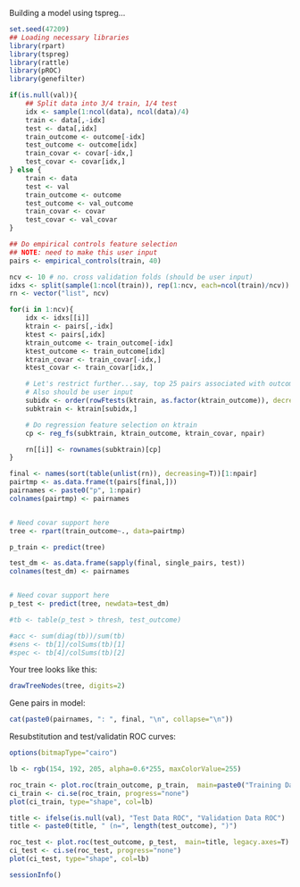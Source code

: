 Building a model using tspreg...

```r
set.seed(47209)
## Loading necessary libraries
library(rpart)
library(tspreg)
library(rattle)
library(pROC)
library(genefilter)
```

```r
if(is.null(val)){
	## Split data into 3/4 train, 1/4 test
	idx <- sample(1:ncol(data), ncol(data)/4)
	train <- data[,-idx]
	test <- data[,idx]
	train_outcome <- outcome[-idx]
	test_outcome <- outcome[idx]
	train_covar <- covar[-idx,]
	test_covar <- covar[idx,]
} else {
	train <- data
	test <- val
	train_outcome <- outcome
	test_outcome <- val_outcome
	train_covar <- covar
	test_covar <- val_covar
}

## Do empirical controls feature selection
## NOTE: need to make this user input
pairs <- empirical_controls(train, 40)

ncv <- 10 # no. cross validation folds (should be user input)
idxs <- split(sample(1:ncol(train)), rep(1:ncv, each=ncol(train)/ncv))
rn <- vector("list", ncv)

for(i in 1:ncv){	
	idx <- idxs[[i]]
	ktrain <- pairs[,-idx]
	ktest <- pairs[,idx]
	ktrain_outcome <- train_outcome[-idx]
	ktest_outcome <- train_outcome[idx]
	ktrain_covar <- train_covar[-idx,]
	ktest_covar <- train_covar[idx,]

	# Let's restrict further...say, top 25 pairs associated with outcome
	# Also should be user input
	subidx <- order(rowFtests(ktrain, as.factor(ktrain_outcome)), decreasing=T)[1:25]
	subktrain <- ktrain[subidx,]

	# Do regression feature selection on ktrain
	cp <- reg_fs(subktrain, ktrain_outcome, ktrain_covar, npair)

	rn[[i]] <- rownames(subktrain)[cp]
}

final <- names(sort(table(unlist(rn)), decreasing=T))[1:npair]
pairtmp <- as.data.frame(t(pairs[final,]))
pairnames <- paste0("p", 1:npair)
colnames(pairtmp) <- pairnames


# Need covar support here
tree <- rpart(train_outcome~., data=pairtmp)

p_train <- predict(tree)

test_dm <- as.data.frame(sapply(final, single_pairs, test))
colnames(test_dm) <- pairnames


# Need covar support here
p_test <- predict(tree, newdata=test_dm)

#tb <- table(p_test > thresh, test_outcome)

#acc <- sum(diag(tb))/sum(tb)
#sens <- tb[1]/colSums(tb)[1]
#spec <- tb[4]/colSums(tb)[2]	
```

Your tree looks like this:

```r
drawTreeNodes(tree, digits=2)
```

Gene pairs in model:

```r
cat(paste0(pairnames, ": ", final, "\n", collapse="\n"))
````

Resubstitution and test/validatin ROC curves:

```r
options(bitmapType="cairo")

lb <- rgb(154, 192, 205, alpha=0.6*255, maxColorValue=255)

roc_train <- plot.roc(train_outcome, p_train,  main=paste0("Training Data ROC (n=",length(train_outcome),")"), legacy.axes=T)
ci_train <- ci.se(roc_train, progress="none")
plot(ci_train, type="shape", col=lb)

title <- ifelse(is.null(val), "Test Data ROC", "Validation Data ROC")
title <- paste0(title, " (n=", length(test_outcome), ")")

roc_test <- plot.roc(test_outcome, p_test,  main=title, legacy.axes=T)
ci_test <- ci.se(roc_test, progress="none")
plot(ci_test, type="shape", col=lb)
```

```r
sessionInfo()
```
